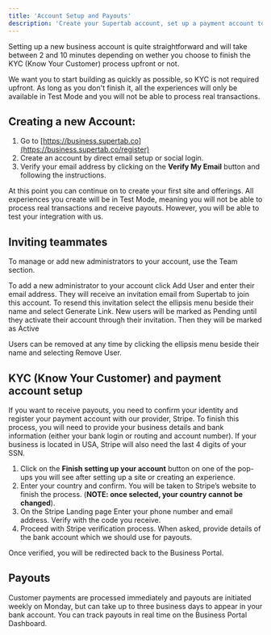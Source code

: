 ```yaml
---
title: 'Account Setup and Payouts'
description: 'Create your Supertab account, set up a payment account to receive payouts, and start building.'
---
```


Setting up a new business account is quite straightforward and will take between 2 and 10 minutes depending on wether you choose to finish the KYC (Know Your Customer) process upfront or not.  

We want you to start building as quickly as possible, so KYC is not required upfront. As long as you don't finish it, all the experiences will only be available in Test Mode and you will not be able to process real transactions. 


## Creating a new Account:
1) Go to [https://business.supertab.co](https://business.supertab.co/register)
2) Create an account by direct email setup or social login. 
3) Verify your email address by clicking on the **Verify My Email** button and following the instructions.

At this point you can continue on to create your first site and offerings. All experiences you create will be in Test Mode, meaning you will not be able to process real transactions and receive payouts. However, you will be able to test your integration with us.

## Inviting teammates 
To manage or add new administrators to your account, use the Team section.

To add a new administrator to your account click Add User and enter their email address. They will receive an invitation email from Supertab to join this account. 
To resend this invitation select the ellipsis menu beside their name and select Generate Link. 
New users will be marked as Pending until they activate their account through their invitation. Then they will be marked as Active

Users can be removed at any time by clicking the ellipsis menu beside their name and selecting Remove User.

## KYC (Know Your Customer) and payment account setup
If you want to receive payouts, you need to confirm your identity and register your payment account with our provider, Stripe.
To finish this process, you will need to provide your business details and bank information (either your bank login or routing and account number). If your business is located in USA, Stripe will also need the last 4 digits of your SSN. 
1) Click on the **Finish setting up your account** button on one of the pop-ups you will see after setting up a site or creating an experience. 
2) Enter your country and confirm. You will be taken to Stripe’s website to finish the process. (**NOTE: once selected, your country cannot be changed**).
3) On the Stripe Landing page Enter your phone number and email address. Verify with the code you receive. 
4) Proceed with Stripe verification process. When asked, provide details of the bank account which we should use for payouts.

Once verified, you will be redirected back to the Business Portal.
 
## Payouts
Customer payments are processed immediately and payouts are initiated weekly on Monday, but can take up to three business days to appear in your bank account. You can track payouts in real time on the Business Portal Dashboard. 
